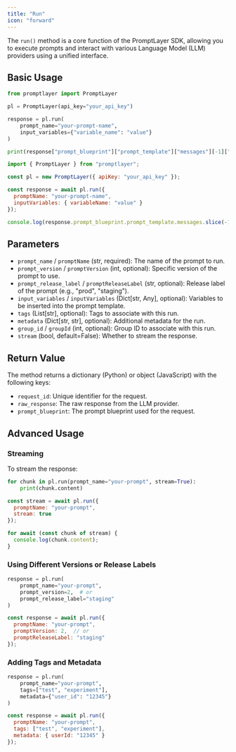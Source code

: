 ```yaml
---
title: "Run"
icon: "forward"
---
```


The `run()` method is a core function of the PromptLayer SDK, allowing you to execute prompts and interact with various Language Model (LLM) providers using a unified interface.

## Basic Usage

<CodeGroup>

```python Python
from promptlayer import PromptLayer

pl = PromptLayer(api_key="your_api_key")

response = pl.run(
    prompt_name="your-prompt-name",
    input_variables={"variable_name": "value"}
)

print(response["prompt_blueprint"]["prompt_template"]["messages"][-1]["content"][0]["text"])
```

```js JavaScript
import { PromptLayer } from "promptlayer";

const pl = new PromptLayer({ apiKey: "your_api_key" });

const response = await pl.run({
  promptName: "your-prompt-name",
  inputVariables: { variableName: "value" }
});

console.log(response.prompt_blueprint.prompt_template.messages.slice(-1)[0].content[0].text);
```

</CodeGroup>

## Parameters

- `prompt_name` / `promptName` (str, required): The name of the prompt to run.
- `prompt_version` / `promptVersion` (int, optional): Specific version of the prompt to use.
- `prompt_release_label` / `promptReleaseLabel` (str, optional): Release label of the prompt (e.g., "prod", "staging").
- `input_variables` / `inputVariables` (Dict[str, Any], optional): Variables to be inserted into the prompt template.
- `tags` (List[str], optional): Tags to associate with this run.
- `metadata` (Dict[str, str], optional): Additional metadata for the run.
- `group_id` / `groupId` (int, optional): Group ID to associate with this run.
- `stream` (bool, default=False): Whether to stream the response.

## Return Value

The method returns a dictionary (Python) or object (JavaScript) with the following keys:

- `request_id`: Unique identifier for the request.
- `raw_response`: The raw response from the LLM provider.
- `prompt_blueprint`: The prompt blueprint used for the request.

## Advanced Usage

### Streaming

To stream the response:

<CodeGroup>

```python Python
for chunk in pl.run(prompt_name="your-prompt", stream=True):
    print(chunk.content)
```

```js JavaScript
const stream = await pl.run({
  promptName: "your-prompt",
  stream: true
});

for await (const chunk of stream) {
  console.log(chunk.content);
}
```

</CodeGroup>

### Using Different Versions or Release Labels

<CodeGroup>

```python Python
response = pl.run(
    prompt_name="your-prompt",
    prompt_version=2,  # or
    prompt_release_label="staging"
)
```

```js JavaScript
const response = await pl.run({
  promptName: "your-prompt",
  promptVersion: 2,  // or
  promptReleaseLabel: "staging"
});
```

</CodeGroup>

### Adding Tags and Metadata

<CodeGroup>

```python Python
response = pl.run(
    prompt_name="your-prompt",
    tags=["test", "experiment"],
    metadata={"user_id": "12345"}
)
```

```js JavaScript
const response = await pl.run({
  promptName: "your-prompt",
  tags: ["test", "experiment"],
  metadata: { userId: "12345" }
});
```

</CodeGroup>
